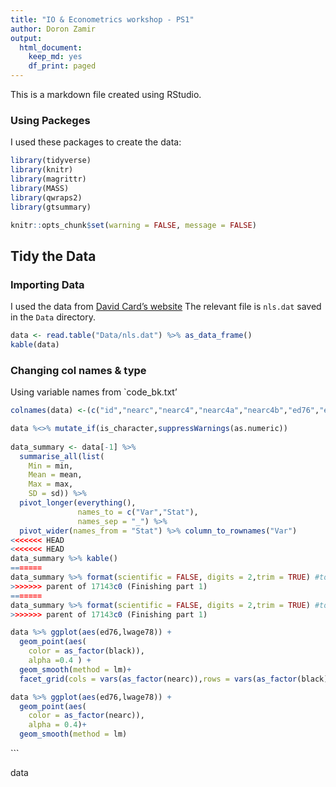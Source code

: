 ```yaml
---
title: "IO & Econometrics workshop - PS1"
author: Doron Zamir
output: 
  html_document: 
    keep_md: yes
    df_print: paged
---
```

This is a markdown file created using RStudio.

### Using Packeges
I used these packages to create the data:

```r
library(tidyverse)
library(knitr)
library(magrittr)
library(MASS)
library(qwraps2)
library(gtsummary)
```
```r
knitr::opts_chunk$set(warning = FALSE, message = FALSE)
```

## Tidy the Data
### Importing Data
 
I used the data from [David Card's website](https://davidcard.berkeley.edu/data_sets.html) 
The relevant file is `nls.dat` saved in the `Data` directory.

```r
data <- read.table("Data/nls.dat") %>% as_data_frame()
kable(data)
```
### Changing col names & type

Using variable names from `code_bk.txt'

```r
colnames(data) <-(c("id","nearc","nearc4","nearc4a","nearc4b","ed76","ed66  ","age76","daded ","nodaded","momed","nomomed","weight","momdad14 ","sinmom14","step14","reg661","reg662","reg663","reg66","reg665","reg666","reg667","reg668","reg669","south66","work76","work78","lwage7","lwage78","famed","black","smsa76r","smsa78r","reg76r","reg78r","reg80r","smsa66r","wage76","wage78","wage80","noint78","noint80","enroll76","enroll78","enroll80","kww","iq","marsta76","marsta78","marsta80","libcrd14"))

data %<>% mutate_if(is_character,suppressWarnings(as.numeric))
 
data_summary <- data[-1] %>%
  summarise_all(list(
    Min = min, 
    Mean = mean, 
    Max = max,
    SD = sd)) %>%
  pivot_longer(everything(),
               names_to = c("Var","Stat"),
               names_sep = "_") %>%
  pivot_wider(names_from = "Stat") %>% column_to_rownames("Var") 
<<<<<<< HEAD
<<<<<<< HEAD
data_summary %>% kable()
=======
data_summary %>% format(scientific = FALSE, digits = 2,trim = TRUE) #todo 
>>>>>>> parent of 17143c0 (Finishing part 1)
=======
data_summary %>% format(scientific = FALSE, digits = 2,trim = TRUE) #todo 
>>>>>>> parent of 17143c0 (Finishing part 1)
```






```r
data %>% ggplot(aes(ed76,lwage78)) +
  geom_point(aes(
    color = as_factor(black)),
    alpha =0.4 ) +
  geom_smooth(method = lm)+
  facet_grid(cols = vars(as_factor(nearc)),rows = vars(as_factor(black)))

data %>% ggplot(aes(ed76,lwage78)) + 
  geom_point(aes(
    color = as_factor(nearc)),
    alpha = 0.4)+
  geom_smooth(method = lm)

```


```

data
